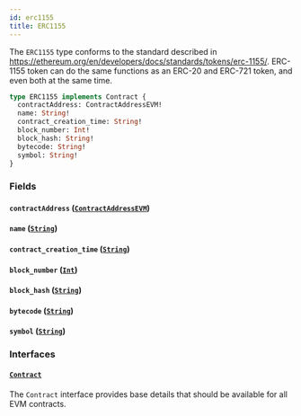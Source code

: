 ```yaml
---
id: erc1155
title: ERC1155
---
```



The `ERC1155` type conforms to the standard described in https://ethereum.org/en/developers/docs/standards/tokens/erc-1155/.
ERC-1155 token can do the same functions as an ERC-20 and ERC-721 token, and even both at the same time.

```graphql
type ERC1155 implements Contract {
  contractAddress: ContractAddressEVM!
  name: String!
  contract_creation_time: String!
  block_number: Int!
  block_hash: String!
  bytecode: String!
  symbol: String!
}
```


### Fields

#### `contractAddress` ([`ContractAddressEVM`](/cyberconnect/reference/scalars/contract-address-evm))




#### `name` ([`String`](/cyberconnect/reference/scalars/string))




#### `contract_creation_time` ([`String`](/cyberconnect/reference/scalars/string))




#### `block_number` ([`Int`](/cyberconnect/reference/scalars/int))




#### `block_hash` ([`String`](/cyberconnect/reference/scalars/string))




#### `bytecode` ([`String`](/cyberconnect/reference/scalars/string))




#### `symbol` ([`String`](/cyberconnect/reference/scalars/string))




### Interfaces

#### [`Contract`](/cyberconnect/reference/interfaces/contract) 

The `Contract` interface provides base details that should be available for all EVM contracts.





